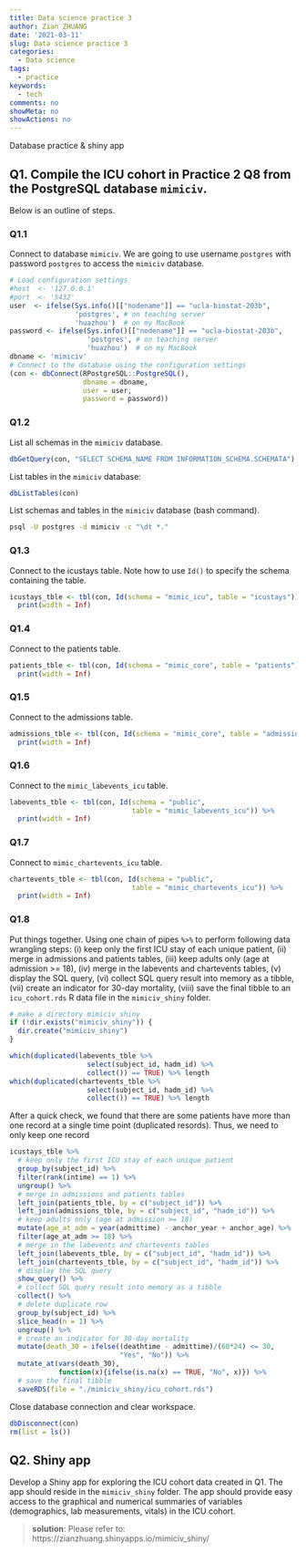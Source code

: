 ```yaml
---
title: Data science practice 3
author: Zian ZHUANG
date: '2021-03-11'
slug: Data science practice 3
categories:
  - Data science
tags:
  - practice
keywords:
  - tech
comments: no
showMeta: no
showActions: no
---
```


Database practice & shiny app
<!--more-->


## Q1. Compile the ICU cohort in Practice 2 Q8 from the PostgreSQL database `mimiciv`. 

Below is an outline of steps.

### Q1.1 
Connect to database `mimiciv`. We are going to use username `postgres` with password `postgres` to access the `mimiciv` database.
```r
# Load configuration settings
#host  <- '127.0.0.1'
#port  <- '5432'
user  <- ifelse(Sys.info()[["nodename"]] == "ucla-biostat-203b", 
                'postgres', # on teaching server
                'huazhou')  # on my MacBook
password <- ifelse(Sys.info()[["nodename"]] == "ucla-biostat-203b",
                   'postgres', # on teaching server
                   'huazhou')  # on my MacBook   
dbname <- 'mimiciv'
# Connect to the database using the configuration settings
(con <- dbConnect(RPostgreSQL::PostgreSQL(), 
                  dbname = dbname, 
                  user = user, 
                  password = password))
```

### Q1.2
List all schemas in the `mimiciv` database.
```r
dbGetQuery(con, "SELECT SCHEMA_NAME FROM INFORMATION_SCHEMA.SCHEMATA")
```

List tables in the `mimiciv` database:
```r
dbListTables(con)
```

List schemas and tables in the `mimiciv` database (bash command).
```bash
psql -U postgres -d mimiciv -c "\dt *."
```

### Q1.3
Connect to the icustays table. Note how to use `Id()` to specify the schema containing the table.
```r
icustays_tble <- tbl(con, Id(schema = "mimic_icu", table = "icustays")) %>%
  print(width = Inf)
```

### Q1.4
Connect to the patients table.
```r
patients_tble <- tbl(con, Id(schema = "mimic_core", table = "patients")) %>%
  print(width = Inf)
```

### Q1.5
Connect to the admissions table.
```r
admissions_tble <- tbl(con, Id(schema = "mimic_core", table = "admissions")) %>%
  print(width = Inf)
```

### Q1.6
Connect to the `mimic_labevents_icu` table.
```r
labevents_tble <- tbl(con, Id(schema = "public", 
                              table = "mimic_labevents_icu")) %>%
  print(width = Inf)
```

### Q1.7
Connect to `mimic_chartevents_icu` table.
```r
chartevents_tble <- tbl(con, Id(schema = "public", 
                              table = "mimic_chartevents_icu")) %>%
  print(width = Inf)
```

### Q1.8
Put things together. Using one chain of pipes `%>%` to perform following data wrangling steps: (i) keep only the first ICU stay of each unique patient, (ii) merge in admissions and patients tables, (iii) keep adults only (age at admission >= 18), (iv) merge in the labevents and chartevents tables, (v) display the SQL query, (vi) collect SQL query result into memory as a tibble, (vii) create an indicator for 30-day mortality, (viii) save the final tibble to an `icu_cohort.rds` R data file in the `mimiciv_shiny` folder.

```r
# make a directory mimiciv_shiny
if (!dir.exists("mimiciv_shiny")) {
  dir.create("mimiciv_shiny")
} 
```

```r
which(duplicated(labevents_tble %>% 
                   select(subject_id, hadm_id) %>% 
                   collect()) == TRUE) %>% length
which(duplicated(chartevents_tble %>% 
                   select(subject_id, hadm_id) %>% 
                   collect()) == TRUE) %>% length
```
After a quick check, we found that there are some patients have more than one record at a single time point (duplicated resords). Thus, we need to only keep one record

```r
icustays_tble %>%
  # keep only the first ICU stay of each unique patient
  group_by(subject_id) %>% 
  filter(rank(intime) == 1) %>% 
  ungroup() %>% 
  # merge in admissions and patients tables
  left_join(patients_tble, by = c("subject_id")) %>%
  left_join(admissions_tble, by = c("subject_id", "hadm_id")) %>%
  # keep adults only (age at admission >= 18)
  mutate(age_at_adm = year(admittime) - anchor_year + anchor_age) %>%
  filter(age_at_adm >= 18) %>%
  # merge in the labevents and chartevents tables
  left_join(labevents_tble, by = c("subject_id", "hadm_id")) %>%
  left_join(chartevents_tble, by = c("subject_id", "hadm_id")) %>%
  # display the SQL query
  show_query() %>%
  # collect SQL query result into memory as a tibble
  collect() %>% 
  # delete duplicate row
  group_by(subject_id) %>%
  slice_head(n = 1) %>%
  ungroup() %>% 
  # create an indicator for 30-day mortality
  mutate(death_30 = ifelse((deathtime - admittime)/(60*24) <= 30,
                           "Yes", "No")) %>%
  mutate_at(vars(death_30), 
            function(x){ifelse(is.na(x) == TRUE, "No", x)}) %>%
  # save the final tibble
  saveRDS(file = "./mimiciv_shiny/icu_cohort.rds")
```

Close database connection and clear workspace.
```r
dbDisconnect(con)
rm(list = ls())
```

## Q2. Shiny app

Develop a Shiny app for exploring the ICU cohort data created in Q1. The app should reside in the `mimiciv_shiny` folder. The app should provide easy access to the graphical and numerical summaries of variables (demographics, lab measurements, vitals) in the ICU cohort.

> **solution**: 
Please refer to: https://zianzhuang.shinyapps.io/mimiciv_shiny/

